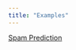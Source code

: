 ```yaml
---
title: "Examples"
---
```



[Spam Prediction](https://github.com/jsphyg/SMS-Spam-Prediction/blob/master/spam_experiment.md)